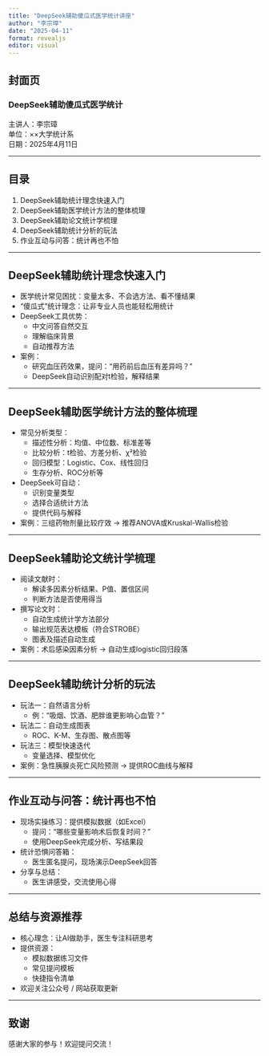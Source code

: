 ```yaml
---
title: "DeepSeek辅助傻瓜式医学统计讲座"
author: "李宗璋"
date: "2025-04-11"
format: revealjs
editor: visual
---
```


## 封面页

### DeepSeek辅助傻瓜式医学统计

主讲人：李宗璋\
单位：××大学统计系\
日期：2025年4月11日

------------------------------------------------------------------------

## 目录

1.  DeepSeek辅助统计理念快速入门\
2.  DeepSeek辅助医学统计方法的整体梳理\
3.  DeepSeek辅助论文统计学梳理\
4.  DeepSeek辅助统计分析的玩法\
5.  作业互动与问答：统计再也不怕

------------------------------------------------------------------------

## DeepSeek辅助统计理念快速入门

-   医学统计常见困扰：变量太多、不会选方法、看不懂结果
-   “傻瓜式”统计理念：让非专业人员也能轻松用统计
-   DeepSeek工具优势：
    -   中文问答自然交互
    -   理解临床背景
    -   自动推荐方法
-   案例：
    -   研究血压药效果，提问：“用药前后血压有差异吗？”
    -   DeepSeek自动识别配对t检验，解释结果

------------------------------------------------------------------------

## DeepSeek辅助医学统计方法的整体梳理

-   常见分析类型：
    -   描述性分析：均值、中位数、标准差等
    -   比较分析：t检验、方差分析、χ²检验
    -   回归模型：Logistic、Cox、线性回归
    -   生存分析、ROC分析等
-   DeepSeek可自动：
    -   识别变量类型
    -   选择合适统计方法
    -   提供代码与解释
-   案例：三组药物剂量比较疗效 → 推荐ANOVA或Kruskal-Wallis检验

------------------------------------------------------------------------

## DeepSeek辅助论文统计学梳理

-   阅读文献时：
    -   解读多因素分析结果、P值、置信区间
    -   判断方法是否使用得当
-   撰写论文时：
    -   自动生成统计学方法部分
    -   输出规范表达模板（符合STROBE）
    -   图表及描述自动生成
-   案例：术后感染因素分析 → 自动生成logistic回归段落

------------------------------------------------------------------------

## DeepSeek辅助统计分析的玩法

-   玩法一：自然语言分析
    -   例：“吸烟、饮酒、肥胖谁更影响心血管？”
-   玩法二：自动生成图表
    -   ROC、K-M、生存图、散点图等
-   玩法三：模型快速迭代
    -   变量选择、模型优化
-   案例：急性胰腺炎死亡风险预测 → 提供ROC曲线与解释

------------------------------------------------------------------------

## 作业互动与问答：统计再也不怕

-   现场实操练习：提供模拟数据（如Excel）
    -   提问：“哪些变量影响术后恢复时间？”
    -   使用DeepSeek完成分析、写结果段
-   统计恐惧问答箱：
    -   医生匿名提问，现场演示DeepSeek回答
-   分享与总结：
    -   医生讲感受，交流使用心得

------------------------------------------------------------------------

## 总结与资源推荐

-   核心理念：让AI做助手，医生专注科研思考
-   提供资源：
    -   模拟数据练习文件
    -   常见提问模板
    -   快捷指令清单
-   欢迎关注公众号 / 网站获取更新

------------------------------------------------------------------------

## 致谢

感谢大家的参与！欢迎提问交流！
